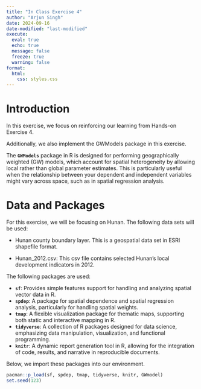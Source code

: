 ```yaml
---
title: "In Class Exercise 4"
author: "Arjun Singh"
date: 2024-09-16
date-modified: "last-modified"
execute: 
  eval: true
  echo: true
  message: false
  freeze: true
  warning: false
format:
  html:
    css: styles.css
---
```


# Introduction

In this exercise, we focus on reinforcing our learning from Hands-on Exercise 4.

Additionally, we also implement the GWModels package in this exercise.

The **`GWModels`** package in R is designed for performing geographically weighted (GW) models, which account for spatial heterogeneity by allowing local rather than global parameter estimates. This is particularly useful when the relationship between your dependent and independent variables might vary across space, such as in spatial regression analysis.

# Data and Packages

For this exercise, we will be focusing on Hunan. The following data sets will be used:

-   Hunan county boundary layer. This is a geospatial data set in ESRI shapefile format.

-   Hunan_2012.csv: This csv file contains selected Hunan’s local development indicators in 2012.

The following packages are used:

-   **`sf`**: Provides simple features support for handling and analyzing spatial vector data in R.
-   **`spdep`**: A package for spatial dependence and spatial regression analysis, particularly for handling spatial weights.
-   **`tmap`**: A flexible visualization package for thematic maps, supporting both static and interactive mapping in R.
-   **`tidyverse`**: A collection of R packages designed for data science, emphasizing data manipulation, visualization, and functional programming.
-   **`knitr`**: A dynamic report generation tool in R, allowing for the integration of code, results, and narrative in reproducible documents.

Below, we import these packages into our environment.

```r
pacman::p_load(sf, spdep, tmap, tidyverse, knitr, GWmodel)
set.seed(123)
```
